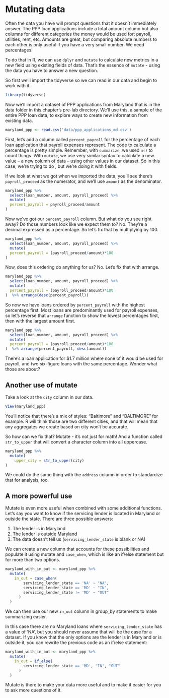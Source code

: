 # Mutating data

Often the data you have will prompt questions that it doesn't immediately answer. The PPP loan applications include a total amount column but also columns for different categories the money would be used for: payroll, utilities, rent, etc. Amounts are great, but comparing absolute numbers to each other is only useful if you have a very small number. We need percentages!

To do that in R, we can use `dplyr` and `mutate` to calculate new metrics in a new field using existing fields of data. That's the essence of `mutate` - using the data you have to answer a new question.

So first we'll import the tidyverse so we can read in our data and begin to work with it.

```r
library(tidyverse)
```

Now we'll import a dataset of PPP applications from Maryland that is in the data folder in this chapter's pre-lab directory. We'll use this, a sample of the entire PPP loan data, to explore ways to create new information from existing data.

```r
maryland_ppp <- read.csv('data/ppp_applications_md.csv')
```

First, let's add a column called `percent_payroll` for the percentage of each loan application that payroll expenses represent. The code to calculate a percentage is pretty simple. Remember, with `summarize`, we used `n()` to count things. With `mutate`, we use very similar syntax to calculate a new value -- a new column of data -- using other values in our dataset. So in this case, we're trying to do , but we're doing it with fields.

If we look at what we got when we imported the data, you'll see there's `payroll_proceed` as the numerator, and we'll use `amount` as the denominator.

```r
maryland_ppp %>%
  select(loan_number, amount, payroll_proceed) %>%
  mutate(
  percent_payroll = payroll_proceed/amount
)
```
Now we've got our `percent_payroll` column. But what do you see right away? Do those numbers look like we expect them to? No. They're a decimal expressed as a percentage. So let's fix that by multiplying by 100.

```r
maryland_ppp %>%
  select(loan_number, amount, payroll_proceed) %>%
  mutate(
  percent_payroll = (payroll_proceed/amount)*100
)
```
Now, does this ordering do anything for us? No. Let's fix that with arrange.

```r
maryland_ppp %>%
  select(loan_number, amount, payroll_proceed) %>%
  mutate(
  percent_payroll = (payroll_proceed/amount)*100
)  %>% arrange(desc(percent_payroll))
```

So now we have loans ordered by `percent_payroll` with the highest percentage first. Most loans are predominantly used for payroll expenses, so let's reverse that `arrange` function to show the lowest percentages first, then with the largest amount first.

```r
maryland_ppp %>%
  select(loan_number, amount, payroll_proceed) %>%
  mutate(
  percent_payroll = (payroll_proceed/amount)*100
)  %>% arrange(percent_payroll, desc(amount))
```

There's a loan application for $1.7 million where none of it would be used for payroll, and two six-figure loans with the same percentage. Wonder what those are about?

## Another use of mutate

Take a look at the `city` column in our data.

```r
View(maryland_ppp)
```

You'll notice that there's a mix of styles: "Baltimore" and "BALTIMORE" for example. R will think those are two different cities, and that will mean that any aggregates we create based on city won't be accurate.

So how can we fix that? Mutate - it's not just for math! And a function called `str_to_upper` that will convert a character column into all uppercase.

```r
maryland_ppp %>%
  mutate(
    upper_city = str_to_upper(city)
)
```

We could do the same thing with the `address` column in order to standardize that for analysis, too.

## A more powerful use

Mutate is even more useful when combined with some additional functions. Let's say you want to know if the servicing lender is located in Maryland or outside the state. There are three possible answers:

1. The lender is in Maryland
2. The lender is outside Maryland
3. The data doesn't tell us (`servicing_lender_state` is blank or NA)

We can create a new column that accounts for these possibilities and populate it using mutate and `case_when`, which is like an if/else statement but for more than two options.

```r
maryland_with_in_out <- maryland_ppp %>%
  mutate(
    in_out = case_when(
        servicing_lender_state == 'NA' ~ "NA",
        servicing_lender_state == 'MD' ~ "IN",
        servicing_lender_state != 'MD' ~ "OUT"
      )
  )
```

We can then use our new `in_out` column in group_by statements to make summarizing easier.

In this case there are no Maryland loans where `servicing_lender_state` has a value of 'NA', but you should never assume that will be the case for a dataset. If you know that the only options are the lender is in Maryland or is outside it, you can rewrite the previous code as an if/else statement:

```r
maryland_with_in_out <- maryland_ppp %>%
  mutate(
    in_out = if_else(
        servicing_lender_state == 'MD', "IN", "OUT"
      )
  )
```

Mutate is there to make your data more useful and to make it easier for you to ask more questions of it.
